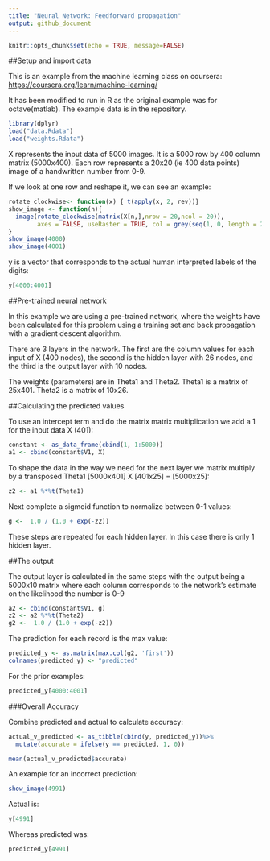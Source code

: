 ```yaml
---
title: "Neural Network: Feedforward propagation"
output: github_document
---
```


```r
knitr::opts_chunk$set(echo = TRUE, message=FALSE)
```
##Setup and import data

This is an example from the machine learning class on coursera:
<https://coursera.org/learn/machine-learning/>

It has been modified to run in R as the original example was for octave(matlab). The example data is in the repository.

```r
library(dplyr)
load("data.Rdata")
load("weights.Rdata")
```

X represents the input data of 5000 images. It is a 5000 row by 400 column matrix (5000x400). Each row represents a 20x20 (ie 400 data points) image of a handwritten number from 0-9.

If we look at one row and reshape it, we can see an example:
```r
rotate_clockwise<- function(x) { t(apply(x, 2, rev))}
show_image <- function(n){
  image(rotate_clockwise(matrix(X[n,],nrow = 20,ncol = 20)),
        axes = FALSE, useRaster = TRUE, col = grey(seq(1, 0, length = 256)))
}
show_image(4000)
show_image(4001)
```

y is a vector that corresponds to the actual human interpreted labels of the digits: 
```r
y[4000:4001]
```

##Pre-trained neural network

In this example we are using a pre-trained network, where the weights have been calculated for this problem using a training set and back propagation with a gradient descent algorithm.

There are 3 layers in the network. The first are the column values for each input of X (400 nodes), the second is the hidden layer with 26 nodes, and the third is the output layer with 10 nodes. 

The weights (parameters) are in Theta1 and Theta2. Theta1 is a matrix of 25x401. Theta2 is a matrix of 10x26.
 
##Calculating the predicted values

To use an intercept term and do the matrix matrix multiplication we add a 1 for the input data X (401):
```r
constant <- as_data_frame(cbind(1, 1:5000))
a1 <- cbind(constant$V1, X)
```

To shape the data in the way we need for the next layer we matrix multiply by a transposed Theta1 [5000x401] X [401x25] = [5000x25]:
```r
z2 <- a1 %*%t(Theta1)
```

Next complete a sigmoid function to normalize between 0-1 values:
```r
g <-  1.0 / (1.0 + exp(-z2))
```

These steps are repeated for each hidden layer. In this case there is only 1 hidden layer.

##The output

The output layer is calculated in the same steps with the output being a 5000x10 matrix where each column corresponds to the network's estimate on the likelihood the number is 0-9
```r
a2 <- cbind(constant$V1, g)
z2 <- a2 %*%t(Theta2)
g2 <-  1.0 / (1.0 + exp(-z2))
```
The prediction for each record is the max value:
```r
predicted_y <- as.matrix(max.col(g2, 'first'))
colnames(predicted_y) <- "predicted"
```

For the prior examples:

```r
predicted_y[4000:4001]
```
###Overall Accuracy

Combine predicted and actual to calculate accuracy:
```r
actual_v_predicted <- as_tibble(cbind(y, predicted_y))%>%
  mutate(accurate = ifelse(y == predicted, 1, 0))

mean(actual_v_predicted$accurate)
```

An example for an incorrect prediction:
```r
show_image(4991)

```

Actual is: 
```r
y[4991]

```

Whereas predicted was:
```r
predicted_y[4991]
```

